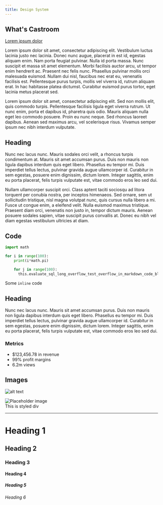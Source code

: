 ```yaml
---
title: Design System
--- 
```



## What's Castroom
[Lorem ipsum dolor](https://www.google.com)

Lorem ipsum dolor sit amet, consectetur adipiscing elit. Vestibulum luctus lacinia justo nec lacinia. Donec nunc augue, placerat in est id, egestas aliquam enim. Nam porta feugiat pulvinar. Nulla id porta massa. Nunc suscipit et massa sit amet elementum. Morbi facilisis auctor arcu, ut tempor enim hendrerit ac. Praesent nec felis nunc. Phasellus pulvinar mollis orci malesuada euismod. Nullam dui nisl, faucibus nec erat eu, venenatis facilisis est. Pellentesque purus turpis, mollis vel viverra id, rutrum aliquam erat. In hac habitasse platea dictumst. Curabitur euismod purus tortor, eget lacinia metus placerat sed.

Lorem ipsum dolor sit amet, consectetur adipiscing elit. Sed non mollis elit, quis commodo turpis. Pellentesque facilisis ligula eget viverra rutrum. Ut nunc enim, porta et dapibus id, pharetra quis odio. Mauris aliquam nulla eget leo commodo posuere. Proin eu nunc neque. Sed rhoncus laoreet dapibus. Aenean sed maximus arcu, vel scelerisque risus. Vivamus semper ipsum nec nibh interdum vulputate.

## Heading
Nunc nec lacus nunc. Mauris sodales orci velit, a rhoncus turpis condimentum at. Mauris sit amet accumsan purus. Duis non mauris non ligula dapibus interdum quis eget libero. Phasellus eu tempor mi. Duis imperdiet tellus lectus, pulvinar gravida augue ullamcorper id. Curabitur in sem egestas, posuere enim dignissim, dictum lorem. Integer sagittis, enim eu porta placerat, felis turpis vulputate est, vitae commodo eros leo sed dui.

Nullam ullamcorper suscipit orci. Class aptent taciti sociosqu ad litora torquent per conubia nostra, per inceptos himenaeos. Sed ornare, sem ut sollicitudin tristique, nisl magna volutpat nunc, quis cursus nulla libero a mi. Fusce ut congue enim, a eleifend velit. Nulla euismod maximus tristique. Praesent diam orci, venenatis non justo in, tempor dictum mauris. Aenean posuere sodales sapien, vitae suscipit purus convallis at. Donec eu nibh vel diam egestas vestibulum ultricies at diam.

## Code

```python
import math

for i in range(100):
    print(i*math.pi)

    for j in range(100):
      this.evaluate_sql_long_overflow_test_overflow_in_markdown_code_block_to_see_what_happens(100, 200, 300)
```

Some `inline` code

## Heading 
Nunc nec lacus nunc. Mauris sit amet accumsan purus. Duis non mauris non ligula dapibus interdum quis eget libero. Phasellus eu tempor mi. Duis imperdiet tellus lectus, pulvinar gravida augue ullamcorper id. Curabitur in sem egestas, posuere enim dignissim, dictum lorem. Integer sagittis, enim eu porta placerat, felis turpis vulputate est, vitae commodo eros leo sed dui.


### Metrics
- $123,456.78 in revenue
- 99% profit margins
- 6.2m views

## Images
![alt text](https://picsum.photos/1000/500 "Logo Title Text 1")

<img src="https://picsum.photos/seed/1/700/500" alt="Placeholder image" />


<div style={{ padding: '20px', backgroundColor: 'tomato' }}>
  This is styled div
</div>

---

# Heading 1
## Heading 2 
### Heading 3 
#### Heading 4 
##### Heading 5 
###### Heading 6 
